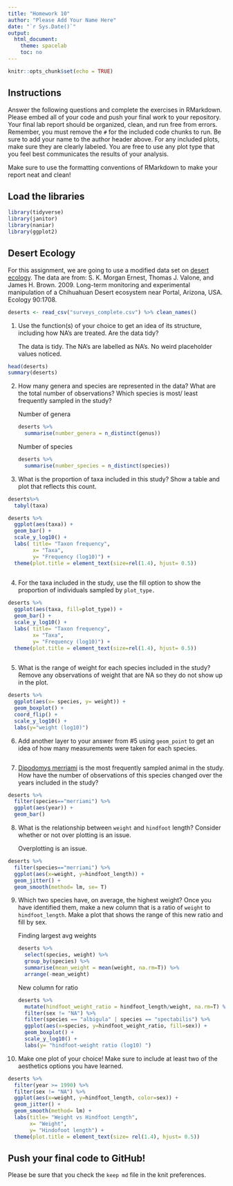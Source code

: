 ```yaml
---
title: "Homework 10"
author: "Please Add Your Name Here"
date: "`r Sys.Date()`"
output:
  html_document:
    theme: spacelab
    toc: no
---
```


```r
knitr::opts_chunk$set(echo = TRUE)
```

## Instructions
Answer the following questions and complete the exercises in RMarkdown. Please embed all of your code and push your final work to your repository. Your final lab report should be organized, clean, and run free from errors. Remember, you must remove the `#` for the included code chunks to run. Be sure to add your name to the author header above. For any included plots, make sure they are clearly labeled. You are free to use any plot type that you feel best communicates the results of your analysis.  

Make sure to use the formatting conventions of RMarkdown to make your report neat and clean!  

## Load the libraries
```r
library(tidyverse)
library(janitor)
library(naniar)
library(ggplot2)
``` 

## Desert Ecology
For this assignment, we are going to use a modified data set on [desert ecology](http://esapubs.org/archive/ecol/E090/118/). The data are from: S. K. Morgan Ernest, Thomas J. Valone, and James H. Brown. 2009. Long-term monitoring and experimental manipulation of a Chihuahuan Desert ecosystem near Portal, Arizona, USA. Ecology 90:1708.
```r
deserts <- read_csv("surveys_complete.csv") %>% clean_names()
```

1. Use the function(s) of your choice to get an idea of its structure, including how NA's are treated. Are the data tidy?  

    The data is tidy. The NA's are labelled as NA's. No weird placeholder values noticed.

```r
head(deserts)
summary(deserts)
```

2. How many genera and species are represented in the data? What are the total number of observations? Which species is most/ least frequently sampled in the study?

    Number of genera
```r
deserts %>%
  summarise(number_genera = n_distinct(genus))
```

    Number of species
```r
deserts %>%
  summarise(number_species = n_distinct(species))
```

3. What is the proportion of taxa included in this study? Show a table and plot that reflects this count.

```r
deserts%>%
  tabyl(taxa)
```

```r
deserts %>%
  ggplot(aes(taxa)) +
  geom_bar() +
  scale_y_log10() +
  labs( title= "Taxon frequency",
        x= "Taxa",
        y= "Frequency (log10)") +
  theme(plot.title = element_text(size=rel(1.4), hjust= 0.5))
  
```

4. For the taxa included in the study, use the fill option to show the proportion of individuals sampled by `plot_type.`

```r
deserts %>%
  ggplot(aes(taxa, fill=plot_type)) +
  geom_bar() +
  scale_y_log10() +
  labs( title= "Taxon frequency",
        x= "Taxa",
        y= "Frequency (log10)") +
  theme(plot.title = element_text(size=rel(1.4), hjust= 0.5))
  
```

5. What is the range of weight for each species included in the study? Remove any observations of weight that are NA so they do not show up in the plot.

```r
deserts %>%
  ggplot(aes(x= species, y= weight)) +
  geom_boxplot() +
  coord_flip() +
  scale_y_log10() +
  labs(y="weight (log10)")
```

6. Add another layer to your answer from #5 using `geom_point` to get an idea of how many measurements were taken for each species.

```r

```

7. [Dipodomys merriami](https://en.wikipedia.org/wiki/Merriam's_kangaroo_rat) is the most frequently sampled animal in the study. How have the number of observations of this species changed over the years included in the study?

```r
deserts %>%
  filter(species=="merriami") %>%
  ggplot(aes(year)) +
  geom_bar()
```

8. What is the relationship between `weight` and `hindfoot` length? Consider whether or not over plotting is an issue.

    Overplotting is an issue.

```r
deserts %>%
  filter(species=="merriami") %>%
  ggplot(aes(x=weight, y=hindfoot_length)) +
  geom_jitter() +
  geom_smooth(method= lm, se= T)
```

9. Which two species have, on average, the highest weight? Once you have identified them, make a new column that is a ratio of `weight` to `hindfoot_length`. Make a plot that shows the range of this new ratio and fill by sex.

    Finding largest avg weights
```r
deserts %>%
  select(species, weight) %>%
  group_by(species) %>%
  summarise(mean_weight = mean(weight, na.rm=T)) %>%
  arrange(-mean_weight)
```

    New column for ratio
```r
deserts %>%
  mutate(hindfoot_weight_ratio = hindfoot_length/weight, na.rm=T) %>%
  filter(sex != "NA") %>%
  filter(species == "albigula" | species == "spectabilis") %>%
  ggplot(aes(x=species, y=hindfoot_weight_ratio, fill=sex)) +
  geom_boxplot() +
  scale_y_log10() +
  labs(y= "hindfoot-weight ratio (log10) ")
```

10. Make one plot of your choice! Make sure to include at least two of the aesthetics options you have learned.

```r
deserts %>%
  filter(year >= 1990) %>%
  filter(sex != "NA") %>%
  ggplot(aes(x=weight, y=hindfoot_length, color=sex)) +
  geom_jitter() +
  geom_smooth(method= lm) +
  labs(title= "Weight vs Hindfoot Length",
       x= "Weight",
       y= "Hindofoot length") +
  theme(plot.title = element_text(size= rel(1.4), hjust= 0.5))
```


## Push your final code to GitHub!
Please be sure that you check the `keep md` file in the knit preferences. 